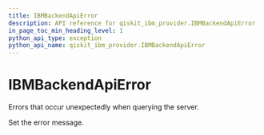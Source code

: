```yaml
---
title: IBMBackendApiError
description: API reference for qiskit_ibm_provider.IBMBackendApiError
in_page_toc_min_heading_level: 1
python_api_type: exception
python_api_name: qiskit_ibm_provider.IBMBackendApiError
---
```


# IBMBackendApiError

<Class id="qiskit_ibm_provider.IBMBackendApiError" name="IBMBackendApiError" isDedicatedPage={true} github="https://github.com/qiskit/qiskit-ibm-provider/tree/stable/0.8/qiskit_ibm_provider/exceptions.py" signature="IBMBackendApiError(*message)">
  Errors that occur unexpectedly when querying the server.

  Set the error message.
</Class>

